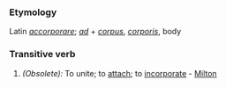 ===Etymology===
Latin ''[[accorporare]]''; ''[[ad]]'' + ''[[corpus]]'', ''[[corporis]]'', body 
===Transitive verb===
#''(Obsolete):'' To unite; to [[attach]]; to [[incorporate]] - [[Milton]]